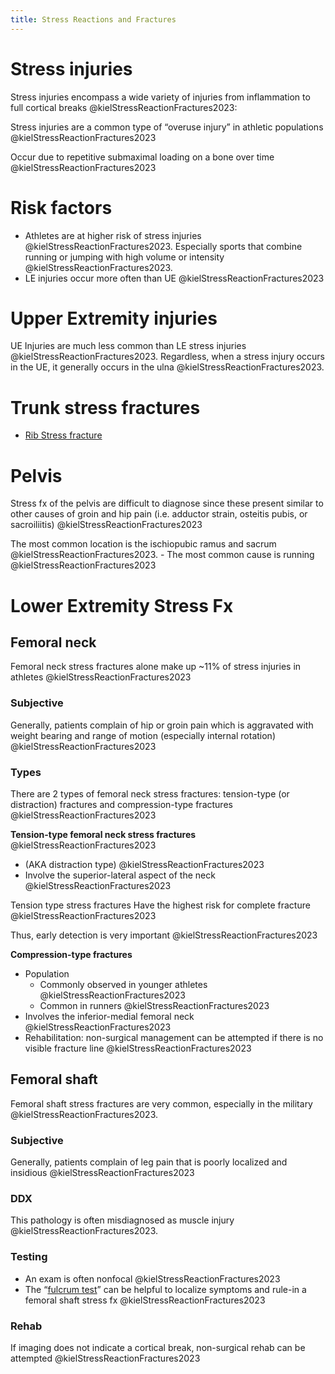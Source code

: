 ```yaml
---
title: Stress Reactions and Fractures
---
```


# Stress injuries

Stress injuries encompass a wide variety of injuries from inflammation to full cortical breaks @kielStressReactionFractures2023:

Stress injuries are a common type of "overuse injury" in athletic populations @kielStressReactionFractures2023

Occur due to repetitive submaximal loading on a bone over time @kielStressReactionFractures2023



# Risk factors

- Athletes are at higher risk of stress injuries @kielStressReactionFractures2023. Especially sports that combine running or jumping with high volume or intensity @kielStressReactionFractures2023.
- LE injuries occur more often than UE @kielStressReactionFractures2023



# Upper Extremity injuries

UE Injuries are much less common than LE stress injuries @kielStressReactionFractures2023.
Regardless, when a stress injury occurs in the UE, it generally occurs in the ulna @kielStressReactionFractures2023.


# Trunk stress fractures

- [Rib Stress fracture]({{< var ref-rib-stress-fracture.path >}})

# Pelvis

Stress fx of the pelvis are difficult to diagnose since these present similar to other causes of groin and hip pain (i.e. adductor strain, osteitis pubis, or sacroiliitis) @kielStressReactionFractures2023

The most common location is the ischiopubic ramus and sacrum @kielStressReactionFractures2023.
- The most common cause is running @kielStressReactionFractures2023

# Lower Extremity Stress Fx

## Femoral neck

Femoral neck stress fractures alone make up ~11% of stress injuries in athletes @kielStressReactionFractures2023

### Subjective
Generally, patients complain of hip or groin pain which is aggravated with weight bearing and range of motion (especially internal rotation) @kielStressReactionFractures2023

### Types
There are 2 types of femoral neck stress fractures: tension-type (or distraction) fractures and compression-type fractures @kielStressReactionFractures2023

**Tension-type femoral neck stress fractures** @kielStressReactionFractures2023

- (AKA distraction type) @kielStressReactionFractures2023
- Involve the superior-lateral aspect of the neck @kielStressReactionFractures2023

:::{.callout-important}
Tension type stress fractures Have the highest risk for complete fracture @kielStressReactionFractures2023

Thus, early detection is very important @kielStressReactionFractures2023
:::


**Compression-type fractures**

- Population
    - Commonly observed in younger athletes @kielStressReactionFractures2023
    - Common in runners @kielStressReactionFractures2023
- Involves the inferior-medial femoral neck @kielStressReactionFractures2023
- Rehabilitation: non-surgical management can be attempted if there is no visible fracture line @kielStressReactionFractures2023

## Femoral shaft

Femoral shaft stress fractures are very common, especially in the military @kielStressReactionFractures2023.

### Subjective
Generally, patients complain of leg pain that is poorly localized and insidious @kielStressReactionFractures2023

### DDX
This pathology is often misdiagnosed as muscle injury @kielStressReactionFractures2023. 

### Testing

- An exam is often nonfocal @kielStressReactionFractures2023
- The “[fulcrum test]({{< var ref-fulcrum-test-stress-fracture.path >}}) ” can be helpful to localize symptoms and rule-in a femoral shaft stress fx @kielStressReactionFractures2023

### Rehab

If imaging does not indicate a cortical break, non-surgical rehab can be attempted @kielStressReactionFractures2023


<!-- Finish reading Kiel -->